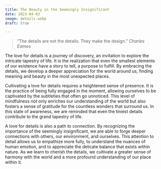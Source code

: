 ```yaml
---
title: The Beauty in the Seemingly Insignificant
date: 2023-04-03
image: details.webp
draft: true

---
```


> “The details are not the details. They make the design.” *Charles Eames*

The love for details is a journey of discovery, an invitation to explore the intricate tapestry of life. It is the realization that even the smallest elements of our existence have a story to tell, a purpose to fulfill. By embracing the details, we develop a deeper appreciation for the world around us, finding meaning and beauty in the most unexpected places.                    
                    
Cultivating a love for details requires a heightened sense of presence. It is the practice of being fully engaged in the moment, allowing ourselves to be captivated by the subtleties that often go unnoticed. This level of mindfulness not only enriches our understanding of the world but also fosters a sense of gratitude for the countless wonders that surround us. In this state of awareness, we are reminded that even the tiniest details contribute to the grand tapestry of life.                    
                    
A love for details is also a path to connection. By recognizing the importance of the seemingly insignificant, we are able to forge deeper connections with others, our environment, and ourselves. This attention to detail allows us to empathize more fully, to understand the nuances of human emotion, and to appreciate the delicate balance that exists within nature. As we learn to cherish the details, we cultivate a greater sense of harmony with the world and a more profound understanding of our place within it.